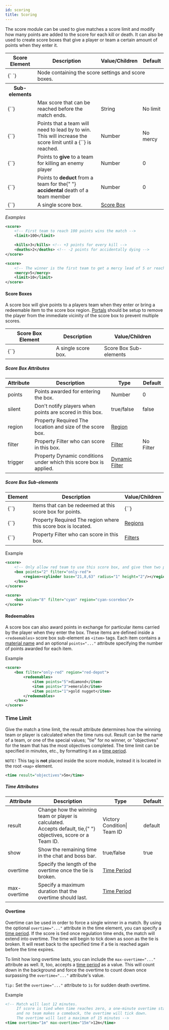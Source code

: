 ```yaml
---
id: scoring
title: Scoring
---
```


The score module can be used to give matches a score limit and modify how many points are added to the score for each kill or death. It can also be used to create score boxes that give a player or team a certain amount of points when they enter it.

<div className="table-container">
  <table>
    <thead>
      <tr>
        <th>Score Element</th>
        <th>Description</th>
        <th>Value/Children</th>
        <th>Default</th>
      </tr>
    </thead>
    <tbody>
      <tr>
        <td>
          <label>{`<score> </score>`}</label>
        </td>
        <td colspan="3">Node containing the score settings and score boxes.</td>
      </tr>
      <tr>
        <th>Sub-elements</th>
        <th />
        <th />
        <th />
      </tr>
      <tr>
        <td>
          <label>{`<limit>`}</label>
        </td>
        <td>Max score that can be reached before the match ends.</td>
        <td>
          <span className="badge badge--primary">String</span>
        </td>
        <td>No limit</td>
      </tr>
      <tr>
        <td>
          <label>{`<mercy>`}</label>
        </td>
        <td>
          Points that a team will need to lead by to win. This will increase the
          score limit until a {`<limit>`} is reached.
        </td>
        <td>
          <span className="badge badge--primary">Number</span>
        </td>
        <td>No mercy</td>
      </tr>
      <tr>
        <td>
          <label>{`<kills>`}</label>
        </td>
        <td>
          Points to <strong>give</strong> to a team for killing an enemy player
        </td>
        <td>
          <span className="badge badge--primary">Number</span>
        </td>
        <td>0</td>
      </tr>
      <tr>
        <td>
          <label>{`<deaths>`}</label>
        </td>
        <td>
          Points to <strong>deduct</strong> from a team for the{" "}
          <strong>accidental</strong> death of a team member
        </td>
        <td>
          <span className="badge badge--primary">Number</span>
        </td>
        <td>0</td>
      </tr>
      <tr>
        <td>
          <label>{`<box>`}</label>
        </td>
        <td>A single score box.</td>
        <td>
          <a href="#score_box">Score Box</a>
        </td>
        <td></td>
      </tr>
    </tbody>
  </table>
</div>

_Examples_

```xml
<score>
    <!-- First team to reach 100 points wins the match -->
    <limit>100</limit>

    <kills>3</kills> <!-- +3 points for every kill -->
    <deaths>2</deaths> <!-- -2 points for accidentally dying -->
</score>
```

```xml
<score>
    <!-- The winner is the first team to get a mercy lead of 5 or reach the limit of 10. Initially a score limit of 5 will be shown -->
    <mercy>5</mercy>
    <limit>10</limit>
</score>
```

#### Score Boxes

A score box will give points to a players team when they enter or bring a redeemable item to the score box region. [Portals](/docs/modules/mechanics/portals) should be setup to remove the player from the immediate vicinity of the score box to prevent multiple scores.

<div className="table-container">
  <table>
    <thead>
      <tr>
        <th>Score Box Element</th>
        <th>Description</th>
        <th>Value/Children</th>
      </tr>
    </thead>
    <tbody>
      <tr>
        <td>
          <label>{`<box>`}</label>
        </td>
        <td>A single score box.</td>
        <td>
          <span className="badge badge--secondary">Score Box Sub-elements</span>
        </td>
      </tr>
    </tbody>
  </table>
</div>

##### Score Box Attributes

<div className="table-responsive">
  <table>
    <thead>
      <tr>
        <th>Attribute</th>
        <th>Description</th>
        <th>Type</th>
        <th>Default</th>
      </tr>
    </thead>
    <tbody>
      <tr>
        <td>
          <label>points</label>
        </td>
        <td>Points awarded for entering the box.</td>
        <td>
          <span className="badge badge--primary">Number</span>
        </td>
        <td>0</td>
      </tr>
      <tr>
        <td>
          <label>silent</label>
        </td>
        <td>Don't notify players when points are scored in this box.</td>
        <td>
          <span className="badge badge--primary">true/false</span>
        </td>
        <td>false</td>
      </tr>
      <tr>
        <td>
          <label>region</label>
        </td>
        <td>
          <span
            className="badge badge--secondary"
            title="Can be either this attribute or a sub-element."
          >
            Property
          </span>
          <span className="badge badge--danger">Required</span>
          The location and size of the score box.
        </td>
        <td>
          <a href="/docs/modules/mechanics/regions">Region</a>
        </td>
        <td />
      </tr>
      <tr>
        <td>
          <label>filter</label>
        </td>
        <td>
          <span
            className="badge badge--secondary"
            title="Can be either this attribute or a sub-element."
          >
            Property
          </span>
          Filter who can score in this box.
        </td>
        <td>
          <a href="/docs/modules/mechanics/filters">Filter</a>
        </td>
        <td>
          <span className="badge badge--secondary">No Filter</span>
        </td>
      </tr>
      <tr>
        <td>
          <label>trigger</label>
        </td>
        <td>
          <span
            className="badge badge--secondary"
            title="Can be either this attribute or a sub-element."
          >
            Property
          </span>
          Dynamic conditions under which this score box is applied.
        </td>
        <td>
          <a href="/docs/modules/mechanics/filters">Dynamic Filter</a>
        </td>
        <td />
      </tr>
    </tbody>
  </table>
</div>

##### Score Box Sub-elements

<div className="table-container">
  <table>
    <thead>
      <tr>
        <th>Element</th>
        <th>Description</th>
        <th>Value/Children</th>
      </tr>
    </thead>
    <tbody>
      <tr>
        <td>
          <label>{`<redeemables>`}</label>
        </td>
        <td>Items that can be redeemed at this score box for points.</td>
        <td>
          <label>{`<item points="1">`}</label>
        </td>
      </tr>
      <tr>
        <td>
          <label>{`<region>`}</label>
        </td>
        <td>
          <span
            className="badge badge--secondary"
            title="Can be either this sub-element or an attribute."
          >
            Property
          </span>
          <span className="badge badge--danger">Required</span>
          The region where this score box is located.
        </td>
        <td>
          <a href="/docs/modules/mechanics/regions">Regions</a>
        </td>
      </tr>
      <tr>
        <td>
          <label>{`<filter>`}</label>
        </td>
        <td>
          <span
            className="badge badge--secondary"
            title="Can be either this sub-element or an attribute."
          >
            Property
          </span>
          Filter who can score in this box.
        </td>
        <td>
          <a href="/docs/modules/mechanics/regions">Filters</a>
        </td>
      </tr>
    </tbody>
  </table>
</div>

Example

```xml
<score>
    <!-- Only allow red team to use this score box, and give them two points -->
    <box points="2" filter="only-red">
        <region><cylinder base="21,8,63" radius="1" height="2"/></region>
    </box>
</score>

<score>
    <box value="8" filter="cyan" region="cyan-scorebox"/>
</score>
```

#### Redeemables

A score box can also award points in exchange for particular items carried by the player when they
enter the box. These items are defined inside a `<redeemables>` score box sub-element as `<item>` tags.
Each item contains a [material name](/docs/reference/items/inventory#material_finder)
and an optional `points="..."` attribute specifying the number of points awarded for each item.

Example

```xml
<score>
    <box filter="only-red" region="red-depot">
        <redeemables>
            <item points="5">diamond</item>
            <item points="3">emerald</item>
            <item points="1">gold nugget</item>
        </redeemables>
    </box>
</score>
```

### Time Limit

Give the match a time limit, the result attribute determines how the winning team or player is calculated when the time runs out.
Result can be the name of a team, or one of the special values; "tie" for no winner, or "objectives" for the team that has the most objectives completed. The time limit can be specified in minutes, etc., by formatting it as a [time period](/docs/reference/misc/time-periods).

`NOTE!` This tag is **not** placed inside the score module, instead it is located in the root `<map>` element.

```xml
<time result="objectives">5m</time>
```

##### Time Attributes

<div className="table-container">
  <table>
    <thead>
      <tr>
        <th>Attribute</th>
        <th>Description</th>
        <th>Type</th>
        <th>Default</th>
      </tr>
    </thead>
    <tbody>
      <tr>
        <td>
          <label>result</label>
        </td>
        <td>
          Change how the winning team or player is calculated.
          <br />
          Accepts <label>default</label>, <label>tie</label>,{" "}
          <label>objectives</label>, <label>score</label> or a Team ID.
        </td>
        <td>
          <span className="badge badge--primary">Victory Condition</span>|
          <span className="badge badge--primary">Team ID</span>
        </td>
        <td>default</td>
      </tr>
      <tr>
        <td>
          <label>show</label>
        </td>
        <td>Show the remaining time in the chat and boss bar.</td>
        <td>
          <span className="badge badge--primary">true/false</span>
        </td>
        <td>true</td>
      </tr>
      <tr>
        <td>
          <label>overtime</label>
        </td>
        <td>Specify the length of the overtime once the tie is broken.</td>
        <td>
          <a href="/docs/reference/misc/time-periods">Time Period</a>
        </td>
      </tr>
      <tr>
        <td>
          <label>max-overtime</label>
        </td>
        <td>Specify a maximum duration that the overtime should last.</td>
        <td>
          <a href="/docs/reference/misc/time-periods">Time Period</a>
        </td>
      </tr>
    </tbody>
  </table>
</div>

#### Overtime

Overtime can be used in order to force a single winner in a match.  By using the optional `overtime="..."` attribute in the time element, you can specify a <a href="/docs/reference/misc/time-periods">time period</a>. If the score is tied once regulation time ends, the match will extend into overtime. The time will begin to tick down as soon as the tie is broken. It will reset back to the specified time if a tie is reached again before the time expires.

To limit how long overtime lasts, you can include the `max-overtime="..."` attribute as well.  It, too, accepts a <a href="/docs/reference/misc/time-periods">time period</a> as a value. This will count down in the background and force the overtime to count down once surpassing the `overtime="..."` attribute's value.

`Tip:` Set the `overtime="..."` attribute to `1s` for sudden death overtime.


Example

```xml
<!-- Match will last 12 minutes.
     If score is tied when time reaches zero, a one-minute overtime starts. If the tie is broken 
     and no team makes a comeback, the overtime will tick down. 
     The overtime will last a maximum of 15 minutes -->
<time overtime="1m" max-overtime="15m">12m</time>
```
